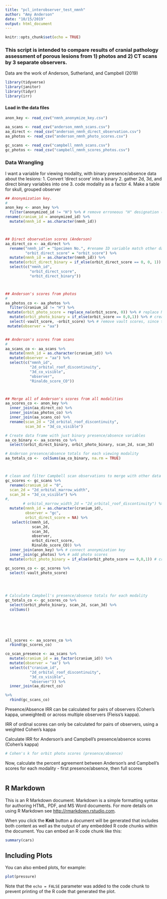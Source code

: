 ```yaml
---
title: "pcl_interobserver_test_nmnh"
author: "Amy Anderson"
date: "10/15/2019"
output: html_document
---
```


```r
knitr::opts_chunk$set(echo = TRUE)
```

### This script is intended to compare results of cranial pathology assessment of porous lesions from 1) photos and 2) CT scans by 3 separate observers.

Data are the work of Anderson, Sutherland, and Campbell (2019)

```r
library(tidyverse)
library(janitor)
library(tidyr)
library(irr)
```


#### Load in the data files
```r
anon_key <- read_csv("nmnh_anonymize_key.csv")

aa_scans <- read_csv("anderson_nmnh_scans.csv")
aa_direct <- read_csv("anderson_nmnh_direct_observation.csv")
aa_photos <- read_csv("anderson_nmnh_photo_scores.csv")

gc_scans <- read_csv("campbell_nmnh_scans.csv")
gc_photos <- read_csv("campbell_nmnh_scores_photos.csv")

```
### Data Wrangling
I want a variable for viewing modality, with binary presence/absence data about the lesions:
1. Convert 'direct score' into a binary
2. gather 2d, 3d, and direct binary variables into one
3. code modality as a factor
4. Make a table for  skull, grouped observer

```r

## Anonymization key. 
#
anon_key <- anon_key %>%
  filter(anonymized_id != "H") %>% # remove erroneous "H" designation (refers to nothing) 
rename(cranium_id = anonymized_id) %>%
  mutate(nmnh_id = as.character(nmnh_id))



## Direct observation scores (Anderson)
aa_direct_co <- aa_direct %>%
  rename("nmnh_id" = "Specimen No.", #rename ID variable match other data frames
         "orbit_direct_score" = "orbit_score") %>%
  mutate(nmnh_id = as.character(nmnh_id)) %>%
  mutate(orbit_direct_binary = if_else(orbit_direct_score == 0, 0, 1)) %>% #convert direct score into a binary
  select(c("nmnh_id", 
           "orbit_direct_score", 
           "orbit_direct_binary"))



## Anderson's scores from photos 
#
aa_photos_co <- aa_photos %>%
  filter(cranium_id != "H") %>%
 mutate(orbit_photo_score = replace_na(orbit_score, 0)) %>% # replace NAs with 0's. There aren't photos b/c I didn't take photos of non-pathological orbits
  mutate(orbit_photo_binary = if_else(orbit_score == 0,0,1)) %>% # create binary presence/absence score from photo scores
  select(-vault_score, -orbit_score) %>% # remove vault scores, since this data frame focuses on orbital scores
 mutate(observer = "aa")


## Anderson's scores from scans
#
aa_scans_co <- aa_scans %>%
  mutate(nmnh_id = as.character(cranium_id)) %>%
  mutate(observer = "aa") %>%
  select(c("nmnh_id", 
           "2d_orbital_roof_discontinuity", 
           "3d_co_visible", 
           "observer",
           "Rinaldo_score_CO"))



## Merge all of Anderson's scores from all modalities
aa_scores_co <- anon_key %>%
  inner_join(aa_direct_co) %>%
  inner_join(aa_photos_co) %>%
  inner_join(aa_scans_co) %>%
  rename(scan_2d = "2d_orbital_roof_discontinuity",
         scan_3d = "3d_co_visible") 

# Create data frame with just binary presence/absence variables
aa_co_binary <- aa_scores_co %>%
  select(orbit_direct_binary, orbit_photo_binary, scan_2d, scan_3d) 

# Anderson presence/absence totals for each viewing modality
aa_totals_co <-  colSums(aa_co_binary, na.rm = TRUE)



# clean and filter Campbell scan observations to merge with other data
gc_scores <- gc_scans %>%
  rename(cranium_id = "0",
  scan_2d = "2d_orbital_marrow_width",
  scan_3d = "3d_co_visible") %>%
#,
        # orbital_marrow_width_2d = "2d_orbital_roof_discontinuity") %>%
  mutate(nmnh_id = as.character(cranium_id),
         observer = "gc",
         orbit_direct_score = NA) %>% 
   select(c(nmnh_id, 
            scan_2d, 
            scan_3d, 
            observer, 
            orbit_direct_score,
            Rinaldo_score_CO)) %>%
  inner_join(anon_key) %>% # connect anonymization key
  inner_join(gc_photos) %>% # add photo scores
  mutate(orbit_photo_binary = if_else(orbit_photo_score == 0,0,1)) # create binary presence/absence score from photo scores

gc_scores_co <- gc_scores %>%
  select(-vault_photo_score)

 
  
  
# Calculate Campbell's presence/absence totals for each modality
gc_totals_co <- gc_scores_co %>%
  select(orbit_photo_binary, scan_2d, scan_3d) %>%
  colSums()






all_scores <- aa_scores_co %>%
  rbind(gc_scores_co)

co_scan_presence <- aa_scans %>%
  mutate(cranium_id = as_factor(cranium_id)) %>%
  mutate(observer = "aa") %>%
  select(c("cranium_id", 
           "2d_orbital_roof_discontinuity", 
           "3d_co_visible", 
           "observer")) %>%
  inner_join(aa_direct_co) 

%>%
  rbind(gc_scans_co)
```






Presence/Absence IRR can be calculated for pairs of observers (Cohen's kappa, unweighted) or across multiple observers (Fleiss's kappa).

IRR of ordinal scores can only be calculated for pairs of observers, using a weighted Cohen's kappa

Calculate IRR for Anderson's and Campbell's presence/absence scores (Cohen's kappa)
```r
# Cohen's k for orbit photo scores (presence/absence)

```




Now, calculate the percent agreement between Anderson's and Campbell's scores for each modality - first presence/absence, then full scores
```r

```




## R Markdown

This is an R Markdown document. Markdown is a simple formatting syntax for authoring HTML, PDF, and MS Word documents. For more details on using R Markdown see <http://rmarkdown.rstudio.com>.

When you click the **Knit** button a document will be generated that includes both content as well as the output of any embedded R code chunks within the document. You can embed an R code chunk like this:

```r
summary(cars)
```

## Including Plots

You can also embed plots, for example:

```r
plot(pressure)
```

Note that the `echo = FALSE` parameter was added to the code chunk to prevent printing of the R code that generated the plot.
